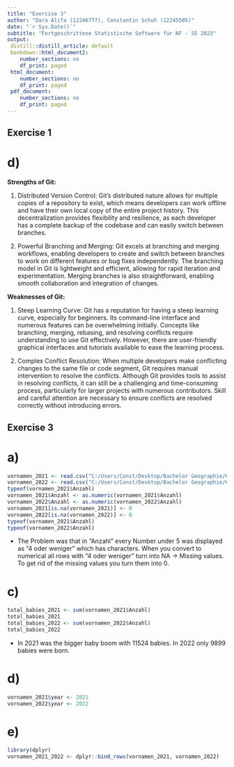```yaml
---
title: "Exercise 3"
author: "Dara Alifa (12246777), Constantin Schuh (12245505)"
date: "`r Sys.Date()`"
subtitle: "Fortgeschrittene Statistische Software für NF - SS 2023"
output:
 distill::distill_article: default
 bookdown::html_document2:
    number_sections: no
    df_print: paged
 html_document:
    number_sections: no
    df_print: paged
 pdf_document:
    number_sections: no
    df_print: paged
---
```


## Exercise 1

# d)

**Strengths of Git:**

1.  Distributed Version Control: Git's distributed nature allows for multiple copies of a repository to exist, which means developers can work offline and have their own local copy of the entire project history. This decentralization provides flexibility and resilience, as each developer has a complete backup of the codebase and can easily switch between branches.

2.  Powerful Branching and Merging: Git excels at branching and merging workflows, enabling developers to create and switch between branches to work on different features or bug fixes independently. The branching model in Git is lightweight and efficient, allowing for rapid iteration and experimentation. Merging branches is also straightforward, enabling smooth collaboration and integration of changes.

**Weaknesses of Git:**

1.  Steep Learning Curve: Git has a reputation for having a steep learning curve, especially for beginners. Its command-line interface and numerous features can be overwhelming initially. Concepts like branching, merging, rebasing, and resolving conflicts require understanding to use Git effectively. However, there are user-friendly graphical interfaces and tutorials available to ease the learning process.

2.  Complex Conflict Resolution: When multiple developers make conflicting changes to the same file or code segment, Git requires manual intervention to resolve the conflicts. Although Git provides tools to assist in resolving conflicts, it can still be a challenging and time-consuming process, particularly for larger projects with numerous contributors. Skill and careful attention are necessary to ensure conflicts are resolved correctly without introducing errors.

## Exercise 3

# a)

```r
vornamen_2021 <- read.csv("C:/Users/Const/Desktop/Bachelor Geographie/6. Semester/Fortgeschrittene Statistische Software/data/vornamen_2021.csv")
vornamen_2022 <- read.csv("C:/Users/Const/Desktop/Bachelor Geographie/6. Semester/Fortgeschrittene Statistische Software/data/open_data_portal_2022.csv")
typeof(vornamen_2021$Anzahl)
vornamen_2021$Anzahl <- as.numeric(vornamen_2021$Anzahl)
vornamen_2022$Anzahl <- as.numeric(vornamen_2022$Anzahl)
vornamen_2021[is.na(vornamen_2021)] <- 0
vornamen_2022[is.na(vornamen_2022)] <- 0
typeof(vornamen_2021$Anzahl)
typeof(vornamen_2022$Anzahl)
```

 * The Problem was that in "Anzahl" every Number under 5 was displayed as "4 oder weniger" which has characters. When you convert to numerical all rows with "4 oder weniger" turn into NA -> Missing values. To get rid of the missing values you turn them into 0.

# c)

```r
total_babies_2021 <- sum(vornamen_2021$Anzahl)
total_babies_2021
total_babies_2022 <- sum(vornamen_2022$Anzahl)
total_babies_2022
```

 * In 2021 was the bigger baby boom with 11524 babies. In 2022 only 9899 babies were born.
 
# d)

```r
vornamen_2021$year <- 2021
vornamen_2022$year <- 2022
```

# e)

```r
library(dplyr)
vornamen_2021_2022 <- dplyr::bind_rows(vornamen_2021, vornamen_2022)
```



